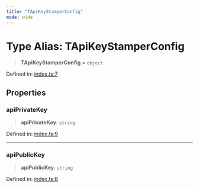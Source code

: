 ```yaml
---
title: "TApiKeyStamperConfig"
mode: wide
---
```

  
# Type Alias: TApiKeyStamperConfig

> **TApiKeyStamperConfig** = `object`

Defined in: [index.ts:7](https://github.com/tkhq/sdk/blob/main/packages/api-key-stamper/src/index.ts#L7)

## Properties

### apiPrivateKey

> **apiPrivateKey**: `string`

Defined in: [index.ts:9](https://github.com/tkhq/sdk/blob/main/packages/api-key-stamper/src/index.ts#L9)

***

### apiPublicKey

> **apiPublicKey**: `string`

Defined in: [index.ts:8](https://github.com/tkhq/sdk/blob/main/packages/api-key-stamper/src/index.ts#L8)
